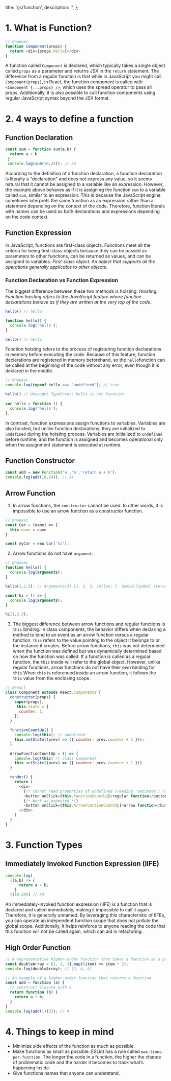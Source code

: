   title: '/js/function',
  description:
    '',
};

# 1. What is Function?

```js
// @noexec
function Component(props) {
  return <div>{props.hello}</div>
}
```

A function called `Component` is declared, which typically takes a single object called `props` as a parameter and returns JSX in the `return` statement. The difference from a regular function is that while in JavaScript you might call `Component(props)`, in React, the function component is called with `<Component {...props} />`, which uses the spread operator to pass all props. Additionally, it is also possible to call function components using regular JavaScript syntax beyond the JSX format.


# 2. 4 ways to define a function

## Function Declaration

```js
const sum = function sum(a,b) {
  return a + b
 }
 console.log(sum(10,24)); // 34
```

According to the definition of a function declaration, a function declaration is literally a "declaration" and does not express any value, so it seems natural that it cannot be assigned to a variable like an expression. However, the example above behaves as if it is assigning the function `sum` to a variable called `sum`, similar to an expression. This is because the JavaScript engine sometimes interprets the same function as an expression rather than a statement depending on the context of the code. Therefore, function literals with names can be used as both declarations and expressions depending on the code context.

## Function Expression

In JavaScript, functions are first-class objects. Functions meet all the criteria for being first-class objects because they can be passed as parameters to other functions, can be returned as values, and can be assigned to variables.
_First-class object: An object that supports all the operations generally applicable to other objects._

### Function Declaration vs Function Expression

The biggest difference between these two methods is hoisting.
_Hoisting: Function hoisting refers to the JavaScript feature where function declarations behave as if they are written at the very top of the code._

```js
hello() // hello

function hello() {
  console.log('hello');
}

hello() // hello
```

Function hoisting refers to the process of registering function declarations in memory before executing the code. Because of this feature, function declarations are registered in memory beforehand, so the `hello`function can be called at the beginning of the code without any error, even though it is declared in the middle.

```js
// @noexec
console.log(typeof hello === 'undefined'); // true

hello() // Uncaught TypeError: hello is not fucntion
                
var hello = function () {
  console.log('hello');
};
```

In contrast, function expressions assign functions to variables. Variables are also hoisted, but unlike function declarations, they are initialized to `undefined` during the hoisting process. Variables are initialized to `undefined` before runtime, and the function is assigned and becomes operational only when the assignment statement is executed at runtime.


## Function Constructor

```js
const add = new Function('a','b','return a + b');
console.log(add(10,24)); // 34
```

## Arrow Function
1. In arrow functions, the `constructor` cannot be used. In other words, it is impossible to use an arrow function as a constructor function.
```js
// @noexec
const Car = (name) => {
  this.name = name
}

const myCar = new Car('hi');
```

2. Arrow functions do not have `argument`.
```js
// @noexec
function hello() {
  console.log(arguments);
}

hello(1,2,3); // Arguments(3) [1, 2, 3, callee: f, Symbol(Symbol.iterator): f]

const hi = () => {
  console.log(arguments);
}

hi(1,2,3);
```

3. The biggest difference between arrow functions and regular functions is `this` binding. In class components, the behavior differs when declaring a method to bind to an event as an arrow function versus a regular function. `this` refers to the value pointing to the object it belongs to or the instance it creates. Before arrow functions, `this` was not determined when the function was defined but was dynamically determined based on how the function was called. If a function is called as a regular function, the `this` inside will refer to the global object. However, unlike regular functions, arrow functions do not have their own binding for `this`.When `this` is referenced inside an arrow function, it follows the `this` value from the enclosing scope.

```js
// @react
class Component extends React.Components {
  constructor(props) {
    super(props);
     this.state = {
      counter: 1,
    };
  }

  functionCountUp() {
    console.log(this); // undefined
    this.setState((prev) => ({ counter: prev.counter + 1 }));
  }

  ArrowFunctionCountUp = () => {
    console.log(this) // class Component
    this.setState((prev) => ({ counter: prev.counter + 1 }))
  }

  render() {
    return (
      <div>
        {/* Cannot read properties of undefined (reading 'setState') */}
        <button onClick={this.functionCountUp}>regular function</button>
        {/* Work as expected */}
        <button onClick={this.ArrowFunctionCountUp}>arrow function</button>
      </div>
    )
  }
}
```


# 3. Function Types

## Immediately Invoked Function Expression (IIFE)

```js
console.log(
  ((a,b) => {
      return a + b;
    }
  )(10,24)) // 34
```

An immediately-invoked function expression (IIFE) is a function that is declared and called immediately, making it impossible to call it again. Therefore, it is generally unnamed. By leveraging this characteristic of IIFEs, you can operate an independent function scope that does not pollute the global scope. Additionally, it helps reinforce to anyone reading the code that this function will not be called again, which can aid in refactoring.

## High Order Function

```js
// A representative higher-order function that takes a function as a parameter, Array.prototype.map
const doubleArray = [1, 2, 3].map((item) => item * 2);
console.log(doubleArray); // [2, 4, 6]

// An example of a higher-order function that returns a function
const add = function (a) {
  // construct closure with a
  return function (b) {
    return a + b;
  }
}
console.log(add(1)(3)); // 4
```


# 4. Things to keep in mind

- Minimize side effects of the function as much as possible.
- Make functions as small as possible. ESLint has a rule called `max-lines-per-function`. The longer the code in a function, the higher the chance of problematic code and the harder it becomes to track what’s happening inside.
- Give functions names that anyone can understand.